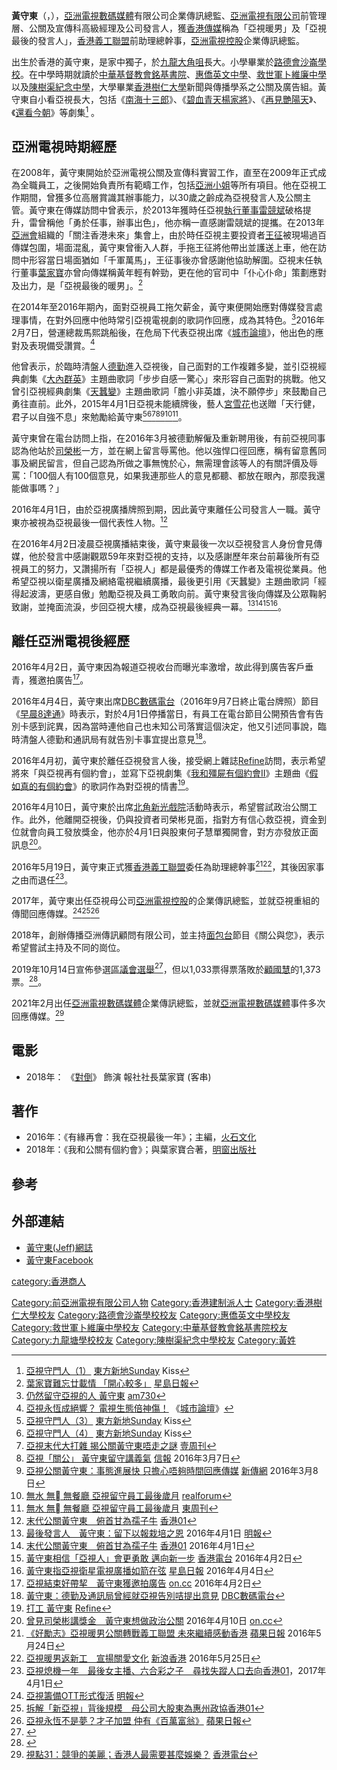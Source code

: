{{Infobox officeholder
|姓名=黃守東<br>Jeff Wong Sau Tung
|出生日期={{birth date and age|1984|10|28|df=y}}
|出生地點={{HKG-1959}}
|office=[[亞洲電視數碼媒體|亞洲電視數碼媒體]]企業傳訊總監

|office1=[[亞洲電視|亞洲電視]]公關及宣傳科高級經理
|term_start=2009年
|term_end=2016年4月1日
|office2=[[亞洲電視|亞洲電視]]發言人
|term_start1=2009年
|term_end1=2016年4月2日
|office3=香港義工聯盟前助理總幹事
|educate=
*[[路德會沙崙學校|路德會沙崙學校]]
*[[中華基督教會銘基書院|中華基督教會銘基書院]]
*[[惠僑英文中學|惠僑英文中學]]
*[[救世軍卜維廉中學|救世軍卜維廉中學]]
*[[陳樹渠紀念中學|陳樹渠紀念中學]]
*[[香港樹仁大學|香港樹仁大學]][[新聞與傳播學系|新聞與傳播學系]]
}}

'''黃守東'''（{{lang-en|Jeff Wong}}，{{bd|1984年|10月28日|catIdx=H黃}}），[[亞洲電視數碼媒體|亞洲電視數碼媒體]]有限公司企業傳訊總監、[[亞洲電視有限公司|亞洲電視有限公司]]前管理層、公關及宣傳科高級經理及公司發言人，獲[[香港傳媒|香港傳媒]]稱為「亞視暖男」及「亞視最後的發言人」，[[香港義工聯盟|香港義工聯盟]]前助理總幹事，[[亞洲電視控股|亞洲電視控股]]企業傳訊總監。 

出生於香港的黃守東，是家中獨子，於[[九龍|九龍]][[大角咀|大角咀]]長大。小學畢業於[[路德會沙崙學校|路德會沙崙學校]]。在中學時期就讀於[[中華基督教會銘基書院|中華基督教會銘基書院]]、[[惠僑英文中學|惠僑英文中學]]、[[救世軍卜維廉中學|救世軍卜維廉中學]]以及[[陳樹渠紀念中學|陳樹渠紀念中學]]，大學畢業[[香港樹仁大學|香港樹仁大學]]新聞與傳播學系之公關及廣告組。黃守東自小看亞視長大，包括《[[南海十三郎|南海十三郎]]》、《[[碧血青天楊家將|碧血青天楊家將]]》、《[[再見艷陽天|再見艷陽天]]》、《[[還看今朝|還看今朝]]》等劇集<ref>[http://www.sundaykiss.com/magazine/%E4%BA%9E%E8%A6%96%E5%AE%88%E9%96%80%E4%BA%BA/1/ 亞視守門人（1）] {{Wayback|url=http://www.sundaykiss.com/magazine/%E4%BA%9E%E8%A6%96%E5%AE%88%E9%96%80%E4%BA%BA/1/ |date=20160420220918 }}[[東方新地|東方新地]]Sunday Kiss</ref> 。

==亞洲電視時期經歷==

在2008年，黃守東開始於亞洲電視公關及宣傳科實習工作，直至在2009年正式成為全職員工，之後開始負責所有範疇工作，包括[[亞洲小姐|亞洲小姐]]等所有項目。他在亞視工作期間，曾獲多位高層賞識其辦事能力，以30歲之齡成為亞視發言人及公關主管。黃守東在傳媒訪問中曾表示，於2013年獲時任亞視[[執行董事|執行董事]][[雷競斌|雷競斌]]破格提升，雷曾稱他「勇於任事，辦事出色」，他亦稱一直感謝雷競斌的提攜。在2013年[[亞洲會|亞洲會]]組織的「關注香港未來」集會上，由於時任亞視主要投資者[[王征|王征]]被現場過百傳媒包圍，場面混亂，黃守東曾衝入人群，手拖王征將他帶出並護送上車，他在訪問中形容當日場面猶如「千軍萬馬」，王征事後亦曾感謝他協助解圍。亞視末任執行董事[[葉家寶|葉家寶]]亦曾向傳媒稱黃年輕有幹勁，更在他的官司中「仆心仆命」策劃應對及出力，是「亞視最後的暖男」。<ref>[https://hk.mobi.yahoo.com/news/%E8%91%89%E5%AE%B6%E5%AF%B6%E9%9B%A3%E5%BF%98%E5%BB%BF%E8%BC%89%E6%83%85-%E9%96%8B%E5%BF%83%E8%BC%83%E5%A4%9A-215519907.html 葉家寶難忘廿載情 「開心較多」] {{Wayback|url=https://hk.mobi.yahoo.com/news/%E8%91%89%E5%AE%B6%E5%AF%B6%E9%9B%A3%E5%BF%98%E5%BB%BF%E8%BC%89%E6%83%85-%E9%96%8B%E5%BF%83%E8%BC%83%E5%A4%9A-215519907.html |date=20190729061654 }}[[星島日報|星島日報]]</ref>

在2014年至2016年期內，面對亞視員工拖欠薪金，黃守東便開始應對傳媒發言處理事情，在對外回應中他時常引亞視電視劇的歌詞作回應，成為其特色。<ref>[http://www.am730.com.hk/article-301538 仍然留守亞視的人 黃守東] {{Wayback|url=http://www.am730.com.hk/article-301538 |date=20160610190428 }}[[am730|am730]]</ref>2016年2月7日，營運總裁馬熙跳船後，在危局下代表亞視出席《[[城市論壇|城市論壇]]》，他出色的應對及表現備受讚賞。<ref>[http://programme.rthk.hk/rthk/tv/programme.php?name=tv/city_forum&d=2016-02-07&p=899&e=339934&m=episode 亞視永恆成絕響？ 電視生態倍神傷！] {{Wayback|url=http://programme.rthk.hk/rthk/tv/programme.php?name=tv%2Fcity_forum&d=2016-02-07&p=899&e=339934&m=episode |date=20160605140140 }}《[[城市論壇|城市論壇]]》</ref>

他曾表示，於臨時清盤人[[德勤|德勤]]進入亞視後，自己面對的工作複雜多變，並引亞視經典劇集《[[大內群英|大內群英]]》主題曲歌詞「步步自感一驚心」來形容自己面對的挑戰。他又曾引亞視經典劇集《[[天蠶變|天蠶變]]》主題曲歌詞「膽小非英雄，決不願停步」來鼓勵自己勇往直前。此外，2015年4月1日亞視未能續牌後，藝人[[宮雪花|宮雪花]]也送贈「天行健，君子以自強不息」來勉勵給黃守東<ref>[http://www.sundaykiss.com/magazine/%E4%BA%9E%E8%A6%96%E5%AE%88%E9%96%80%E4%BA%BA/3/ 亞視守門人（3）] {{Wayback|url=http://www.sundaykiss.com/magazine/%E4%BA%9E%E8%A6%96%E5%AE%88%E9%96%80%E4%BA%BA/3/ |date=20160530020137 }}[[東方新地|東方新地]]Sunday Kiss</ref><ref>[http://www.sundaykiss.com/magazine/%E4%BA%9E%E8%A6%96%E5%AE%88%E9%96%80%E4%BA%BA/4/ 亞視守門人（4）] {{Wayback|url=http://www.sundaykiss.com/magazine/%E4%BA%9E%E8%A6%96%E5%AE%88%E9%96%80%E4%BA%BA/4/ |date=20160530020144 }}[[東方新地|東方新地]]Sunday Kiss</ref><ref>[http://nextplus.nextmedia.com/news/%E6%99%82%E4%BA%8B%E8%A6%81%E8%81%9E/20160401/378705 亞視末代大打雜 揭公關黃守東唔走之謎] {{Wayback|url=http://nextplus.nextmedia.com/news/%E6%99%82%E4%BA%8B%E8%A6%81%E8%81%9E/20160401/378705 |date=20171021220953 }}[[壹周刊|壹周刊]]</ref><ref>[http://www1.hkej.com/dailynews/culture/article/1254004/%E4%BA%9E%E8%A6%96%E3%80%8C%E9%97%9C%E5%85%AC%E3%80%8D++%E9%BB%83%E5%AE%88%E6%9D%B1%E7%95%99%E5%AE%88%E8%AC%9B%E7%BE%A9%E6%B0%A3 亞視「關公」 黃守東留守講義氣] {{Wayback|url=http://www1.hkej.com/dailynews/culture/article/1254004/%E4%BA%9E%E8%A6%96%E3%80%8C%E9%97%9C%E5%85%AC%E3%80%8D++%E9%BB%83%E5%AE%88%E6%9D%B1%E7%95%99%E5%AE%88%E8%AC%9B%E7%BE%A9%E6%B0%A3 |date=20210130212133 }}[[信報|信報]] 2016年3月7日</ref><ref>[http://www.symedialab.org.hk/talk/84333/ 亞視公關黃守東：事態進展快 只擔心唔夠時間回應傳媒] {{Wayback|url=http://www.symedialab.org.hk/talk/84333/ |date=20171022052315 }}[[新傳網|新傳網]] 2016年3月8日</ref><ref>[http://realforum.zkiz.com/thread.php?tid=175070 無水 無 無餐廳 亞視留守員工最後歲月] {{Wayback|url=http://realforum.zkiz.com/thread.php?tid=175070 |date=20210207120204 }}[[realforum|realforum]]</ref><ref>[http://www.eastweek.my-magazine.me/index.php?aid=50811 無水 無 無餐廳 亞視留守員工最後歲月] {{Wayback|url=http://www.eastweek.my-magazine.me/index.php?aid=50811 |date=20160530212150 }}[[東周刊|東周刊]]</ref>。

黃守東曾在電台訪問上指，在2016年3月被德勤解僱及重新聘用後，有前亞視同事認為他站於[[司榮彬|司榮彬]]一方，並在網上留言辱罵他。他以強悍口徑回應，稱有留意舊同事及網民留言，但自己認為所做之事無愧於心，無需理會該等人的有關評價及辱罵：「100個人有100個意見，如果我連那些人的意見都聽、都放在眼內，那麼我還能做事嗎？」

2016年4月1日，由於亞視廣播牌照到期，因此黃守東離任公司發言人一職。黃守東亦被視為亞視最後一個代表性人物。<ref>[http://www.hk01.com/%E6%B8%AF%E8%81%9E/14567/-%E4%BA%9E%E8%A6%96%E7%86%84%E6%A9%9F-%E6%9C%AB%E4%BB%A3%E5%85%AC%E9%97%9C%E9%BB%83%E5%AE%88%E6%9D%B1-%E4%BF%AF%E9%A6%96%E7%94%98%E7%82%BA%E5%AD%BA%E5%AD%90%E7%89%9B 末代公關黃守東　俯首甘為孺子牛] {{Wayback|url=http://www.hk01.com/%E6%B8%AF%E8%81%9E/14567/-%E4%BA%9E%E8%A6%96%E7%86%84%E6%A9%9F-%E6%9C%AB%E4%BB%A3%E5%85%AC%E9%97%9C%E9%BB%83%E5%AE%88%E6%9D%B1-%E4%BF%AF%E9%A6%96%E7%94%98%E7%82%BA%E5%AD%BA%E5%AD%90%E7%89%9B |date=20170327054821 }}[[香港01|香港01]]</ref>

在2016年4月2日凌晨亞視廣播結束後，黃守東最後一次以亞視發言人身份會見傳媒，他於發言中感謝觀眾59年來對亞視的支持，以及感謝歷年來台前幕後所有亞視員工的努力，又讚揚所有「亞視人」都是最優秀的傳媒工作者及電視從業員。他希望亞視以衛星廣播及網絡電視繼續廣播，最後更引用《天蠶變》主題曲歌詞「經得起波濤，更感自傲」勉勵亞視及員工勇敢向前。黃守東發言後向傳媒及公眾鞠躬致謝，並掩面流淚，步回亞視大樓，成為亞視最後經典一幕。<ref>[http://news.mingpao.com/ins/instantnews/web_tc/article/20160401/s00001/1459473404092 最後發言人　黃守東：留下以報栽培之恩] {{Wayback|url=http://news.mingpao.com/ins/instantnews/web_tc/article/20160401/s00001/1459473404092 |date=20180802223629 }}2016年4月1日 [[明報|明報]]</ref><ref>[http://www.hk01.com/%E6%B8%AF%E8%81%9E/14567/-%E4%BA%9E%E8%A6%96%E7%86%84%E6%A9%9F-%E6%9C%AB%E4%BB%A3%E5%85%AC%E9%97%9C%E9%BB%83%E5%AE%88%E6%9D%B1-%E4%BF%AF%E9%A6%96%E7%94%98%E7%82%BA%E5%AD%BA%E5%AD%90%E7%89%9B 末代公關黃守東　俯首甘為孺子牛] {{Wayback|url=http://www.hk01.com/%E6%B8%AF%E8%81%9E/14567/-%E4%BA%9E%E8%A6%96%E7%86%84%E6%A9%9F-%E6%9C%AB%E4%BB%A3%E5%85%AC%E9%97%9C%E9%BB%83%E5%AE%88%E6%9D%B1-%E4%BF%AF%E9%A6%96%E7%94%98%E7%82%BA%E5%AD%BA%E5%AD%90%E7%89%9B |date=20170327054821 }}[[香港01|香港01]] 2016年4月1日</ref><ref>[https://hk.mobi.yahoo.com/home/%E9%BB%83%E5%AE%88%E6%9D%B1%E7%9B%B8%E4%BF%A1-%E4%BA%9E%E8%A6%96%E4%BA%BA-%E6%9C%83%E6%9B%B4%E5%8B%87%E6%95%A2-%E9%82%81%E5%90%91%E6%96%B0-%E6%AD%A5-165048109.html 黃守東相信「亞視人」會更勇敢 邁向新一步] {{Wayback|url=https://hk.mobi.yahoo.com/home/%E9%BB%83%E5%AE%88%E6%9D%B1%E7%9B%B8%E4%BF%A1-%E4%BA%9E%E8%A6%96%E4%BA%BA-%E6%9C%83%E6%9B%B4%E5%8B%87%E6%95%A2-%E9%82%81%E5%90%91%E6%96%B0-%E6%AD%A5-165048109.html |date=20210201231935 }}[[香港電台|香港電台]] 2016年4月2日</ref><ref>[https://hk.news.yahoo.com/%E9%BB%83%E5%AE%88%E6%9D%B1%E6%8C%87%E4%BA%9E%E8%A6%96%E8%A1%9B%E6%98%9F%E9%9B%BB%E8%A6%96%E5%BB%A3%E6%92%AD%E5%A6%82%E7%AE%AD%E5%9C%A8%E5%BC%A6-042200676.html 黃守東指亞視衛星電視廣播如箭在弦] {{Wayback|url=https://hk.news.yahoo.com/%E9%BB%83%E5%AE%88%E6%9D%B1%E6%8C%87%E4%BA%9E%E8%A6%96%E8%A1%9B%E6%98%9F%E9%9B%BB%E8%A6%96%E5%BB%A3%E6%92%AD%E5%A6%82%E7%AE%AD%E5%9C%A8%E5%BC%A6-042200676.html |date=20210204090705 }}[[星島日報|星島日報]] 2016年4月4日</ref>。

==離任亞洲電視後經歷==

2016年4月2日，黃守東因為報道亞視收台而曝光率激增，故此得到廣告客戶垂青，獲邀拍廣告<ref>[http://hk.on.cc/hk/bkn/cnt/entertainment/20160402/bkn-20160402212358927-0402_00862_001.html 亞視結束好帶挈　黃守東獲邀拍廣告] {{Wayback|url=http://hk.on.cc/hk/bkn/cnt/entertainment/20160402/bkn-20160402212358927-0402_00862_001.html |date=20191030004346 }}[[on.cc|on.cc]] 2016年4月2日</ref>。

2016年4月4日，黃守東出席[[DBC數碼電台|DBC數碼電台]]（2016年9月7日終止電台牌照）節目《[[早晨8達通|早晨8達通]]》時表示，對於4月1日停播當日，有員工在電台節目公開預告會有告別卡感到詫異，因為當時連他自己也未知公司落實這個決定，他又引述同事說，臨時清盤人德勤和通訊局有就告別卡事宜提出意見<ref>[http://www.dbc.hk/news-detail/Id/119880/type/10/%E9%BB%83%E5%AE%88%E6%9D%B1%EF%BC%9A%E5%BE%B7%E5%8B%A4%E5%8F%8A%E9%80%9A%E8%A8%8A%E5%B1%80%E6%9B%BE%E7%B6%93%E5%B0%B1%E4%BA%9E%E8%A6%96%E5%91%8A%E5%88%A5%E5%92%AD%E6%8F%90%E5%87%BA%E6%84%8F%E8%A6%8B 黃守東：德勤及通訊局曾經就亞視告別咭提出意見] {{Wayback|url=http://www.dbc.hk/news-detail/Id/119880/type/10/%E9%BB%83%E5%AE%88%E6%9D%B1%EF%BC%9A%E5%BE%B7%E5%8B%A4%E5%8F%8A%E9%80%9A%E8%A8%8A%E5%B1%80%E6%9B%BE%E7%B6%93%E5%B0%B1%E4%BA%9E%E8%A6%96%E5%91%8A%E5%88%A5%E5%92%AD%E6%8F%90%E5%87%BA%E6%84%8F%E8%A6%8B |date=20210130212842 }}[[DBC數碼電台|DBC數碼電台]]</ref>。

2016年4月初，黃守東於離任亞視發言人後，接受網上雜誌[[Refine|Refine]]訪問，表示希望將來「與亞視再有個約會」，並寫下亞視劇集《[[我和殭屍有個約會II|我和殭屍有個約會II]]》主題曲《[[假如真的有個約會|假如真的有個約會]]》的歌詞作為對亞視的情書<ref>[http://refine-magazine.tumblr.com/vol9?utm_source=yahoo&utm_medium=inhouse%20eu&utm_campaign=vol9 打工 黃守東] {{Wayback|url=http://refine-magazine.tumblr.com/vol9?utm_source=yahoo&utm_medium=inhouse%20eu&utm_campaign=vol9 |date=20210131083554 }}[[Refine|Refine]]</ref>。

2016年4月10日，黃守東於出席[[北角|北角]][[新光戲院|新光戲院]]活動時表示，希望嘗試政治公關工作。此外，他離開亞視後，仍與投資者司榮彬見面，指對方有信心救亞視，資金到位就會向員工發放獎金，他亦於4月1日與股東何子慧單獨開會，對方亦發放正面訊息<ref>[http://hk.on.cc/hk/bkn/cnt/entertainment/20160410/bkn-20160410154720728-0410_00862_001.html 曾見司榮彬講獎金　黃守東想做政治公關] {{Wayback|url=http://hk.on.cc/hk/bkn/cnt/entertainment/20160410/bkn-20160410154720728-0410_00862_001.html |date=20210130210758 }}2016年4月10日 [[on.cc|on.cc]]</ref>。

2016年5月19日，黃守東正式獲[[香港義工聯盟|香港義工聯盟]]委任為助理總幹事<REF>
[http://hk.apple.nextmedia.com/realtime/magazine/20160524/55139405?top=4h 《好勵志》亞視暖男公關轉戰義工聯盟 未來繼續感動香港] {{Wayback|url=http://hk.apple.nextmedia.com/realtime/magazine/20160524/55139405?top=4h |date=20170327115706 }}[[蘋果日報|蘋果日報]] 2016年5月24日
</REF><REF>
[http://sina.com.hk/news/article/20160525/0/3/1/%E9%8D%BE%E6%84%8F%E5%81%9A%E7%BE%A9%E5%B7%A5-%E4%BA%9E%E8%A6%96%E6%9A%96%E7%94%B7%E8%BF%94%E6%96%B0%E5%B7%A5-%E5%AE%A3%E6%8F%9A%E9%97%9C%E6%84%9B%E6%96%87%E5%8C%96-5846498.html 亞視暖男返新工　宣揚關愛文化] {{Wayback|url=http://sina.com.hk/news/article/20160525/0/3/1/%E9%8D%BE%E6%84%8F%E5%81%9A%E7%BE%A9%E5%B7%A5-%E4%BA%9E%E8%A6%96%E6%9A%96%E7%94%B7%E8%BF%94%E6%96%B0%E5%B7%A5-%E5%AE%A3%E6%8F%9A%E9%97%9C%E6%84%9B%E6%96%87%E5%8C%96-5846498.html |date=20160526112825 }}[[新浪香港|新浪香港]] 2016年5月25日
</REF>，其後因家事之由而退任<ref>[https://www.hk01.com/%E7%86%B1%E8%A9%B1/80363/%E4%BA%9E%E8%A6%96%E7%86%84%E6%A9%9F%E4%B8%80%E5%B9%B4-%E6%9C%80%E5%BE%8C%E5%A5%B3%E4%B8%BB%E6%92%AD-%E5%85%AD%E5%90%88%E5%BD%A9%E4%B9%8B%E5%AD%90-%E5%B0%8B%E6%89%BE%E5%A4%B1%E8%B9%A4%E4%BA%BA%E5%8F%A3%E5%8E%BB%E5%90%91- 亞視熄機一年　最後女主播、六合彩之子　尋找失蹤人口去向][[香港01|香港01]]，2017年4月1日</ref>。

2017年，黃守東出任亞視母公司[[亞洲電視控股|亞洲電視控股]]的企業傳訊總監，並就亞視重組的傳聞回應傳媒。<ref>[https://news.mingpao.com/pns/dailynews/web_tc/article/20171028/s00002/1509128303860 亞視籌備OTT形式復活] {{Wayback|url=https://news.mingpao.com/pns/dailynews/web_tc/article/20171028/s00002/1509128303860 |date=20180821160517 }}[[明報|明報]]</ref><ref>[https://www.hk01.com/%E6%B8%AF%E8%81%9E/128964/-%E4%BA%9E%E8%A6%96%E5%BE%A9%E6%B4%BB-%E6%8B%86%E8%A7%A3-%E6%96%B0%E4%BA%9E%E8%A6%96-%E8%83%8C%E5%BE%8C%E8%A6%8F%E6%A8%A1-%E6%AF%8D%E5%85%AC%E5%8F%B8%E5%A4%A7%E8%82%A1%E6%9D%B1%E7%82%BA%E6%83%A0%E5%B7%9E%E6%94%BF%E5%8D%94 拆解「新亞視」背後規模　母公司大股東為惠州政協][[香港01|香港01]]</ref><ref>[https://hk.news.appledaily.com/local/realtime/article/20171027/57382923 亞視永恆不是夢？才子加盟 仲有《百萬富翁》] {{Wayback|url=https://hk.news.appledaily.com/local/realtime/article/20171027/57382923 |date=20191009123714 }}[[蘋果日報|蘋果日報]]</ref>

2018年，創辦傳播亞洲傳訊顧問有限公司，並主持[[面包台|面包台]]節目《關公與您》，表示希望嘗試主持及不同的崗位。

2019年10月14日宣佈參選[[2019年香港區議會選舉|區議會選舉]]<ref>{{Cite news|url=https://hk.appledaily.com/local/20191014/UHBKD4W7HHJCVVSQLES26FKRYA/|title=亞視前公關出戰灣仔|date=2019-10-15|publisher=蘋果日報 (香港)|accessdate=2019-12-28|archive-date=2019-12-28|archive-url=https://web.archive.org/web/20191228024440/https://hk.appledaily.com/local/20191014/UHBKD4W7HHJCVVSQLES26FKRYA/|dead-url=no}}</ref>，但以1,033票得票落敗於[[顧國慧|顧國慧]]的1,373票。<ref>{{Cite news|url=https://www.singtao.ca/3942540/2019-11-25/news-%E3%80%90%E5%8D%80%E6%9C%83%E9%81%B8%E8%88%89%E3%80%91%E5%8D%80%E8%AD%B0%E6%9C%83%E6%9C%80%E6%96%B0%E7%B5%90%E6%9E%9C%E4%B8%80%E8%A6%BD/?variant=zh-hk|title=【區會選舉】區議會最新結果一覽|date=2019-11-25|publisher=星島日報|accessdate=2019-12-28|archive-date=2019-12-27|archive-url=https://web.archive.org/web/20191227135720/https://www.singtao.ca/3942540/2019-11-25/news-%E3%80%90%E5%8D%80%E6%9C%83%E9%81%B8%E8%88%89%E3%80%91%E5%8D%80%E8%AD%B0%E6%9C%83%E6%9C%80%E6%96%B0%E7%B5%90%E6%9E%9C%E4%B8%80%E8%A6%BD/?variant=zh-hk|dead-url=no}}</ref>。

2021年2月出任[[亞洲電視數碼媒體|亞洲電視數碼媒體]]企業傳訊總監，並就[[亞洲電視數碼媒體|亞洲電視數碼媒體]]事件多次回應傳媒。<ref>[https://www.youtube.com/watch?v=h_ccp1IDkJ8 視點31：競爭的美麗；香港人最需要甚麼娛樂？] {{Wayback|url=https://www.youtube.com/watch?v=h_ccp1IDkJ8 |date=20210502144952 }}[[香港電台|香港電台]]</ref>

==電影==
* 2018年： 《[[對倒|對倒]]》 飾演  報社社長葉家寶 (客串)

==著作==
* 2016年：《有緣再會：我在亞視最後一年》；主編，[[火石文化|火石文化]]
* 2018年：《我和公關有個約會》；與葉家寶合著，[[明窗出版社|明窗出版社]]

==參考==
{{reflist|2}}

==外部連結==
*[https://jeffwongprbehind.wordpress.com/ 黃守東(Jeff)網誌]{{Wayback|url=https://jeffwongprbehind.wordpress.com/ |date=20180315181603 }}
*[https://www.facebook.com/jeffwongst 黃守東Facebook]

[[Category:前亞洲電視有限公司人物|Category:前亞洲電視有限公司人物]]
[[category:香港商人|category:香港商人]]
[[Category:香港建制派人士|Category:香港建制派人士]]
[[Category:香港樹仁大學校友|Category:香港樹仁大學校友]]
[[Category:路德會沙崙學校校友|Category:路德會沙崙學校校友]]
[[Category:惠僑英文中學校友|Category:惠僑英文中學校友]]
[[Category:救世軍卜維廉中學校友|Category:救世軍卜維廉中學校友]]
[[Category:中華基督教會銘基書院校友|Category:中華基督教會銘基書院校友]]
[[Category:九龍塘學校校友|Category:九龍塘學校校友]]
[[Category:陳樹渠紀念中學校友|Category:陳樹渠紀念中學校友]]
[[Category:黃姓|Category:黃姓]]